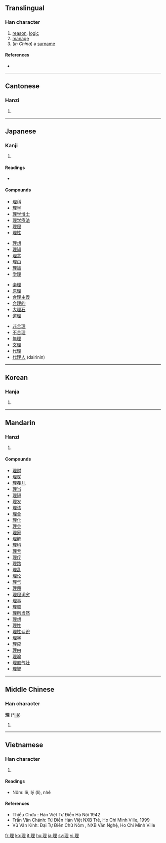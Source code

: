 {{see|&#xF9E4;}}
==Translingual==

===Han character===
{{Han char|rn=96|rad=玉|as=07|sn=11|four=1611<sub>4</sub>|canj=一土田土 (MGWG)|ids=⿰[[王]][[里]]}}

# [[reason]], [[logic]]
# [[manage]]
# (''in China'') a [[surname]]

====References====
* {{Han ref|kx=0733.040|dkj=21014|dj=1145.010|hdz=21115.130|uh=7406|ud=29702|bh=B27A|bd=45690}}

----

==Cantonese==

===Hanzi===
{{yue-hanzi|jyut=|y=lei5}}

# {{defn|Cantonese|sort=玉07}}

----

==Japanese==

===Kanji===
{{ja-kanji|grade=2|rs=玉07}}

# {{defn|Japanese}}

====Readings====
* {{ja-readings|on=[[り]] (ri)|kun=[[すじ]] (suji), [[ことわり]] (kotowari), [[おさめる]] (osameru)}}

====Compounds====
{{top4}}
* [[理科]]
* [[理学]]
* [[理学博士]]
* [[理学療法]]
* [[理屈]]
* [[理性]]
{{mid4}}
* [[理想]]
* [[理知]]
* [[理念]]
* [[理由]]
* [[理論]]
* [[学理]]
{{mid4}}
* [[楽理]]
* [[原理]]
* [[合理主義]]
* [[合理的]]
* [[大理石]]
* [[道理]]
{{mid4}}
* [[非合理]]
* [[不合理]]
* [[無理]]
* [[文理]]
* [[代理]]
* [[代理人]] (dairinin)
{{bottom}}

----

==Korean==

===Hanja===
{{ko-hanja|hangeul=리>이|eumhun=|rv=ri>i|mr=ri>i|y=li>i}}

# {{defn|Korean|sort=玉07}}

----

==Mandarin==

===Hanzi===
{{cmn-hanzi|pin=[[lǐ]] ([[li3]]), [[yá]] ([[ya2]])|wg=li<sup>3</sup>, ya<sup>2</sup>}}

# {{defn|Mandarin|sort=玉07}}

====Compounds====
* [[理财]]
* [[理睬]]
* [[理茬儿]]
* [[理当]]
* [[理短]]
* [[理发]]
* [[理该]]
* [[理合]]
* [[理化]]
* [[理会]]
* [[理家]]
* [[理解]]
* [[理科]]
* [[理亏]]
* [[理疗]]
* [[理路]]
* [[理乱]]
* [[理论]]
* [[理气]]
* [[理屈]]
* [[理屈词穷]]
* [[理事]]
* [[理顺]]
* [[理所当然]]
* [[理想]]
* [[理性]]
* [[理性认识]]
* [[理学]]
* [[理应]]
* [[理由]]
* [[理喻]]
* [[理直气壮]]
* [[理智]]

----

==Middle Chinese==

===Han character===
'''理''' (*[[liə̌]])<!--asterisk signifies that this is a reconstructed pronunciation-->

# {{defn|Middle Chinese|sort=玉07}}

----

==Vietnamese==

===Han character===
{{vi-hantu|lý (lí)|rs=玉07}}

# {{defn|Vietnamese|sort=玉07}}

====Readings====
* Nôm: lẽ, lý (lí), nhẽ
====References====
* Thiều Chửu : Hán Việt Tự Điển  Hà Nội 1942
* Trần Văn Chánh: Từ Điển Hán Việt NXB Trẻ, Ho Chi Minh Ville, 1999
* Vũ Văn Kính: Đại Tự Điển Chữ Nôm , NXB Văn Nghệ, Ho Chi Minh Ville

[[fr:理]]
[[ko:理]]
[[it:理]]
[[hu:理]]
[[ja:理]]
[[sv:理]]
[[vi:理]]